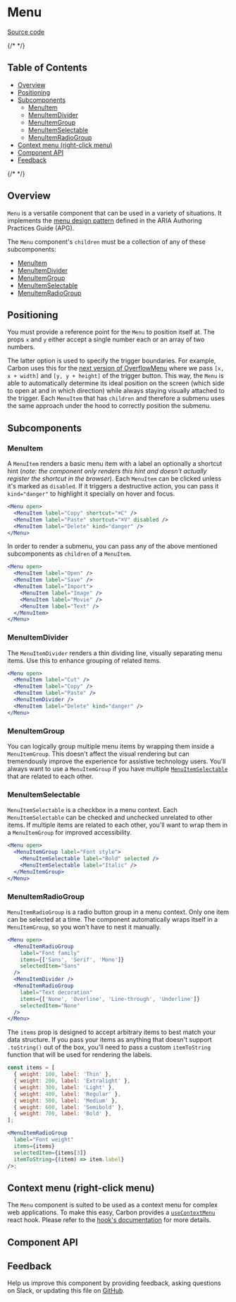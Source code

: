 
<Meta isTemplate />

# Menu

[Source code](https://github.com/carbon-design-system/carbon/tree/main/packages/react/src/components/Menu)

{/* <!-- START doctoc generated TOC please keep comment here to allow auto update --> <!-- DON'T EDIT THIS SECTION, INSTEAD RE-RUN doctoc TO UPDATE --> */}

## Table of Contents

- [Overview](#overview)
- [Positioning](#positioning)
- [Subcomponents](#subcomponents)
  - [MenuItem](#menuitem)
  - [MenuItemDivider](#menuitemdivider)
  - [MenuItemGroup](#menuitemgroup)
  - [MenuItemSelectable](#menuitemselectable)
  - [MenuItemRadioGroup](#menuitemradiogroup)
- [Context menu (right-click menu)](#context-menu-right-click-menu)
- [Component API](#component-api)
- [Feedback](#feedback)

{/* <!-- END doctoc generated TOC please keep comment here to allow auto update --> */}

## Overview

`Menu` is a versatile component that can be used in a variety of situations. It
implements the
[menu design pattern](https://www.w3.org/WAI/ARIA/apg/patterns/menubar/) defined
in the ARIA Authoring Practices Guide (APG).

The `Menu` component's `children` must be a collection of any of these
subcomponents:

- [MenuItem](#menuitem)
- [MenuItemDivider](#menuitemdivider)
- [MenuItemGroup](#menuitemgroup)
- [MenuItemSelectable](#menuitemselectable)
- [MenuItemRadioGroup](#menuitemradiogroup)

## Positioning

You must provide a reference point for the `Menu` to position itself at. The
props `x` and `y` either accept a single number each or an array of two numbers.

The latter option is used to specify the trigger boundaries. For example, Carbon
uses this for the
[next version of OverflowMenu](/story/experimental-feature-flags-overflowmenu--overflow-menu)
where we pass `[x, x + width]` and `[y, y + height]` of the trigger button. This
way, the `Menu` is able to automatically determine its ideal position on the
screen (which side to open at and in which direction) while always staying
visually attached to the trigger. Each `MenuItem` that has `children` and
therefore a submenu uses the same approach under the hood to correctly position
the submenu.

## Subcomponents

### MenuItem

A `MenuItem` renders a basic menu item with a label an optionally a shortcut
hint (_note: the component only renders this hint and doesn't actually register
the shortcut in the browser_). Each `MenuItem` can be clicked unless it's marked
as `disabled`. If it triggers a destructive action, you can pass it
`kind="danger"` to highlight it specially on hover and focus.

```jsx
<Menu open>
  <MenuItem label="Copy" shortcut="⌘C" />
  <MenuItem label="Paste" shortcut="⌘V" disabled />
  <MenuItem label="Delete" kind="danger" />
</Menu>
```

In order to render a submenu, you can pass any of the above mentioned
subcomponents as `children` of a `MenuItem`.

```jsx
<Menu open>
  <MenuItem label="Open" />
  <MenuItem label="Save" />
  <MenuItem label="Import">
    <MenuItem label="Image" />
    <MenuItem label="Movie" />
    <MenuItem label="Text" />
  </MenuItem>
</Menu>
```

### MenuItemDivider

The `MenuItemDivider` renders a thin dividing line, visually separating menu
items. Use this to enhance grouping of related items.

```jsx
<Menu open>
  <MenuItem label="Cut" />
  <MenuItem label="Copy" />
  <MenuItem label="Paste" />
  <MenuItemDivider />
  <MenuItem label="Delete" kind="danger" />
</Menu>
```

### MenuItemGroup

You can logically group multiple menu items by wrapping them inside a
`MenuItemGroup`. This doesn't affect the visual rendering but can tremendously
improve the experience for assistive technology users. You'll always want to use
a `MenuItemGroup` if you have multiple
[`MenuItemSelectable`](#menuitemselectable) that are related to each other.

### MenuItemSelectable

`MenuItemSelectable` is a checkbox in a menu context. Each `MenuItemSelectable`
can be checked and unchecked unrelated to other items. If multiple items are
related to each other, you'll want to wrap them in a `MenuItemGroup` for
improved accessibility.

```jsx
<Menu open>
  <MenuItemGroup label="Font style">
    <MenuItemSelectable label="Bold" selected />
    <MenuItemSelectable label="Italic" />
  </MenuItemGroup>
</Menu>
```

### MenuItemRadioGroup

`MenuItemRadioGroup` is a radio button group in a menu context. Only one item
can be selected at a time. The component automatically wraps itself in a
`MenuItemGroup`, so you won't have to nest it manually.

```jsx
<Menu open>
  <MenuItemRadioGroup
    label="Font family"
    items={['Sans', 'Serif', 'Mono']}
    selectedItem="Sans"
  />
  <MenuItemDivider />
  <MenuItemRadioGroup
    label="Text decoration"
    items={['None', 'Overline', 'Line-through', 'Underline']}
    selectedItem="None"
  />
</Menu>
```

The `items` prop is designed to accept arbitrary items to best match your data
structure. If you pass your items as anything that doesn't support `.toString()`
out of the box, you'll need to pass a custom `itemToString` function that will
be used for rendering the labels.

```jsx
const items = [
  { weight: 100, label: 'Thin' },
  { weight: 200, label: 'Extralight' },
  { weight: 300, label: 'Light' },
  { weight: 400, label: 'Regular' },
  { weight: 500, label: 'Medium' },
  { weight: 600, label: 'Semibold' },
  { weight: 700, label: 'Bold' },
];

<MenuItemRadioGroup
  label="Font weight"
  items={items}
  selectedItem={items[3]}
  itemToString={(item) => item.label}
/>;
```

## Context menu (right-click menu)

The `Menu` component is suited to be used as a context menu for complex web
applications. To make this easy, Carbon provides a
[`useContextMenu`](/story/hooks-usecontextmenu--use-context-menu) react hook.
Please refer to the
[hook's documentation](/docs/hooks-usecontextmenu--use-context-menu) for more
details.

## Component API

<ArgTypes />

## Feedback

Help us improve this component by providing feedback, asking questions on Slack,
or updating this file on
[GitHub](https://github.com/carbon-design-system/carbon/edit/main/packages/react/src/components/Menu/Menu.mdx).
